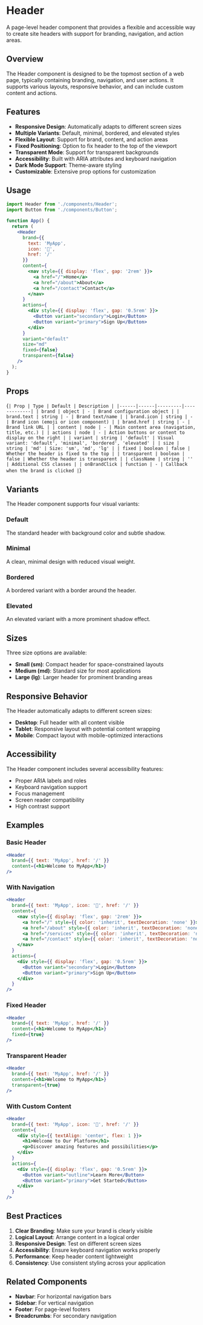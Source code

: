 
<Meta of={HeaderStories} />

# Header

A page-level header component that provides a flexible and accessible way to create site headers with support for branding, navigation, and action areas.

## Overview

The Header component is designed to be the topmost section of a web page, typically containing branding, navigation, and user actions. It supports various layouts, responsive behavior, and can include custom content and actions.

## Features

- **Responsive Design**: Automatically adapts to different screen sizes
- **Multiple Variants**: Default, minimal, bordered, and elevated styles
- **Flexible Layout**: Support for brand, content, and action areas
- **Fixed Positioning**: Option to fix header to the top of the viewport
- **Transparent Mode**: Support for transparent backgrounds
- **Accessibility**: Built with ARIA attributes and keyboard navigation
- **Dark Mode Support**: Theme-aware styling
- **Customizable**: Extensive prop options for customization

## Usage

```jsx
import Header from './components/Header';
import Button from './components/Button';

function App() {
  return (
    <Header
      brand={{
        text: 'MyApp',
        icon: '🚀',
        href: '/'
      }}
      content={
        <nav style={{ display: 'flex', gap: '2rem' }}>
          <a href="/">Home</a>
          <a href="/about">About</a>
          <a href="/contact">Contact</a>
        </nav>
      }
      actions={
        <div style={{ display: 'flex', gap: '0.5rem' }}>
          <Button variant="secondary">Login</Button>
          <Button variant="primary">Sign Up</Button>
        </div>
      }
      variant="default"
      size="md"
      fixed={false}
      transparent={false}
    />
  );
}
```

## Props

<Markdown>{`
| Prop | Type | Default | Description |
|------|------|---------|-------------|
| brand | object | - | Brand configuration object |
| brand.text | string | - | Brand text/name |
| brand.icon | string | - | Brand icon (emoji or icon component) |
| brand.href | string | - | Brand link URL |
| content | node | - | Main content area (navigation, title, etc.) |
| actions | node | - | Action buttons or content to display on the right |
| variant | string | 'default' | Visual variant: 'default', 'minimal', 'bordered', 'elevated' |
| size | string | 'md' | Size: 'sm', 'md', 'lg' |
| fixed | boolean | false | Whether the header is fixed to the top |
| transparent | boolean | false | Whether the header is transparent |
| className | string | '' | Additional CSS classes |
| onBrandClick | function | - | Callback when the brand is clicked |
`}</Markdown>

## Variants

The Header component supports four visual variants:

### Default
The standard header with background color and subtle shadow.

### Minimal
A clean, minimal design with reduced visual weight.

### Bordered
A bordered variant with a border around the header.

### Elevated
An elevated variant with a more prominent shadow effect.

## Sizes

Three size options are available:

- **Small (sm)**: Compact header for space-constrained layouts
- **Medium (md)**: Standard size for most applications
- **Large (lg)**: Larger header for prominent branding areas

## Responsive Behavior

The Header automatically adapts to different screen sizes:

- **Desktop**: Full header with all content visible
- **Tablet**: Responsive layout with potential content wrapping
- **Mobile**: Compact layout with mobile-optimized interactions

## Accessibility

The Header component includes several accessibility features:

- Proper ARIA labels and roles
- Keyboard navigation support
- Focus management
- Screen reader compatibility
- High contrast support

## Examples

### Basic Header

```jsx
<Header
  brand={{ text: 'MyApp', href: '/' }}
  content={<h1>Welcome to MyApp</h1>}
/>
```

### With Navigation

```jsx
<Header
  brand={{ text: 'MyApp', icon: '🚀', href: '/' }}
  content={
    <nav style={{ display: 'flex', gap: '2rem' }}>
      <a href="/" style={{ color: 'inherit', textDecoration: 'none' }}>Home</a>
      <a href="/about" style={{ color: 'inherit', textDecoration: 'none' }}>About</a>
      <a href="/services" style={{ color: 'inherit', textDecoration: 'none' }}>Services</a>
      <a href="/contact" style={{ color: 'inherit', textDecoration: 'none' }}>Contact</a>
    </nav>
  }
  actions={
    <div style={{ display: 'flex', gap: '0.5rem' }}>
      <Button variant="secondary">Login</Button>
      <Button variant="primary">Sign Up</Button>
    </div>
  }
/>
```

### Fixed Header

```jsx
<Header
  brand={{ text: 'MyApp', href: '/' }}
  content={<h1>Welcome to MyApp</h1>}
  fixed={true}
/>
```

### Transparent Header

```jsx
<Header
  brand={{ text: 'MyApp', href: '/' }}
  content={<h1>Welcome to MyApp</h1>}
  transparent={true}
/>
```

### With Custom Content

```jsx
<Header
  brand={{ text: 'MyApp', icon: '🎨', href: '/' }}
  content={
    <div style={{ textAlign: 'center', flex: 1 }}>
      <h1>Welcome to Our Platform</h1>
      <p>Discover amazing features and possibilities</p>
    </div>
  }
  actions={
    <div style={{ display: 'flex', gap: '0.5rem' }}>
      <Button variant="outline">Learn More</Button>
      <Button variant="primary">Get Started</Button>
    </div>
  }
/>
```

## Best Practices

1. **Clear Branding**: Make sure your brand is clearly visible
2. **Logical Layout**: Arrange content in a logical order
3. **Responsive Design**: Test on different screen sizes
4. **Accessibility**: Ensure keyboard navigation works properly
5. **Performance**: Keep header content lightweight
6. **Consistency**: Use consistent styling across your application

## Related Components

- **Navbar**: For horizontal navigation bars
- **Sidebar**: For vertical navigation
- **Footer**: For page-level footers
- **Breadcrumbs**: For secondary navigation
